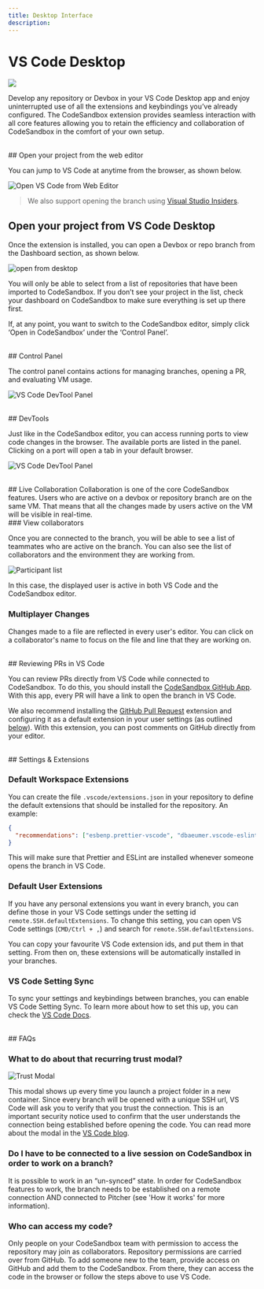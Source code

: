 ```yaml
---
title: Desktop Interface
description:
---
```



# VS Code Desktop

![](../images/vscode-desktop.png)

Develop any repository or Devbox in your VS Code Desktop app and enjoy uninterrupted use of all the extensions and keybindings you’ve already configured.
The CodeSandbox extension provides seamless interaction with all core features allowing you to retain the efficiency and collaboration of CodeSandbox in the comfort of your own setup.

<br/>
## Open your project from the web editor

You can jump to VS Code at anytime from the browser, as shown below.

![Open VS Code from Web Editor](../images/vscode-desktop-open.png)

> We also support opening the branch using [Visual Studio Insiders](./insiders).

## Open your project from VS Code Desktop

Once the extension is installed, you can open a Devbox or repo branch from the Dashboard section, as shown below.

![open from desktop](../images/vscode-desktop-dashboard.png)

You will only be able to select from a list of repositories that have been imported to CodeSandbox. If you don’t see your project in the list, check your dashboard on CodeSandbox to make sure everything is set up there first.

If, at any point, you want to switch to the CodeSandbox editor, simply click ‘Open in CodeSandbox’ under the ‘Control Panel’.

<br/>
## Control Panel

The control panel contains actions for managing branches, opening a PR, and evaluating VM usage.

![VS Code DevTool Panel](../images/vscode-desktop-control-panel.png)

<br/>
## DevTools

Just like in the CodeSandbox editor, you can access running ports to view code changes in the browser. The available ports are listed in the panel. Clicking on a port will open a tab in your default browser.

![VS Code DevTool Panel](../images/vscode-desktop-devtools.png)

<br/>
## Live Collaboration
Collaboration is one of the core CodeSandbox features. Users who are active on a devbox or repository branch are on the same VM. That means that all the changes made by users active on the VM will be visible in real-time.

<br/>
### View collaborators

Once you are connected to the branch, you will be able to see a list of teammates who are active on the branch. You can also see the list of collaborators and the environment they are working from.

![Participant list](../images/vscode-desktop-participants.png)

In this case, the displayed user is active in both VS Code and the CodeSandbox editor.

### Multiplayer Changes

Changes made to a file are reflected in every user's editor. You can click on a collaborator's name to focus on the file and line that they are working on.

<br/>
## Reviewing PRs in VS Code

You can review PRs directly from VS Code while connected to CodeSandbox. To do this, you should install the [CodeSandbox GitHub App](/learn/integrations/github-app). With this app, every PR will have a link to open the branch in VS Code.

We also recommend installing the [GitHub Pull Request](https://marketplace.visualstudio.com/items?itemName=GitHub.vscode-pull-request-github) extension and configuring it as a default extension in your user settings (as outlined [below](#default-user-extensions)). With this extension, you can post comments on GitHub directly from your editor.

<br/>
## Settings & Extensions

### Default Workspace Extensions

You can create the file `.vscode/extensions.json` in your repository to define the default extensions that should be installed for the repository. An example:

```json
{
  "recommendations": ["esbenp.prettier-vscode", "dbaeumer.vscode-eslint"]
}
```

This will make sure that Prettier and ESLint are installed whenever someone opens the branch in VS Code.

### Default User Extensions

If you have any personal extensions you want in every branch, you can define those in your VS Code settings under the setting id `remote.SSH.defaultExtensions`. To change this setting, you can open VS Code settings (`CMD/Ctrl + ,`) and search for `remote.SSH.defaultExtensions`.

You can copy your favourite VS Code extension ids, and put them in that setting. From then on, these extensions will be automatically installed in your branches.

### VS Code Setting Sync

To sync your settings and keybindings between branches, you can enable VS Code Setting Sync. To learn more about how to set this up, you can check the [VS Code Docs](https://code.visualstudio.com/docs/editor/settings-sync).

<br/>
## FAQs

### What to do about that recurring trust modal?

![Trust Modal](../images/vscode-trust.jpg)

This modal shows up every time you launch a project folder in a new container. Since every branch will be opened with a unique SSH url, VS Code will ask you to verify that you trust the connection. This is an important security notice used to confirm that the user understands the connection being established before opening the code. You can read more about the modal in the [VS Code blog](https://code.visualstudio.com/blogs/2021/07/06/workspace-trust).

### Do I have to be connected to a live session on CodeSandbox in order to work on a branch?

It is possible to work in an “un-synced” state. In order for CodeSandbox features to work, the branch needs to be established on a remote connection AND connected to Pitcher (see 'How it works' for more information).

### Who can access my code?

Only people on your CodeSandbox team with permission to access the repository may join as collaborators. Repository permissions are carried over from GitHub. To add someone new to the team, provide access on GitHub and add them to the CodeSandbox. From there, they can access the code in the browser or follow the steps above to use VS Code.
